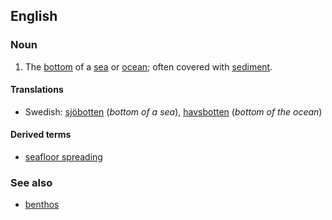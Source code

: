 ==English==

===Noun===
{{en-noun|sg=[[sea]][[floor]]|-}}

# The [[bottom]] of a [[sea]] or [[ocean]]; often covered with [[sediment]].

====Translations====
{{trans-top|seafloor}}
* Swedish: [[sjöbotten]] {{c}} (''bottom of a sea''), [[havsbotten]] {{c}} (''bottom of the ocean'')
{{trans-mid}}
{{trans-bottom}}

====Derived terms====
* [[seafloor spreading]]

===See also===
* [[benthos]]